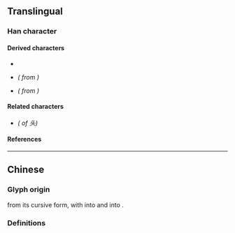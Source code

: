 {{also|斗|頭}}
{{character info}}
==Translingual==
{{stroke order|strokes=5}}

===Han character===
{{Han char|rn=37|rad=大|as=02|sn=5|four=34800|canj=XYK,YK|ids=⿻⺀大}}

====Derived characters====
* {{l|mul|[[𬼣]], [[𭇚]], [[𭸃]], [[𬠁]], [[𮚷]], [[𮛓]], [[𮩠]], [[𭑎]], [[𭑛]]}}
* {{l|mul|[[买]]}} ''({{w|Simplified Chinese|Simplified}} from {{l|mul|買}})''
* {{l|mul|[[实]]}} ''({{w|Simplified Chinese|Simplified}} from {{l|mul|實}})''

====Related characters====
* {{l|mul|[[頭]]}} ''({{w|Traditional Chinese|Traditional form}} of 头)''

====References====
{{Han ref|kx=0249.111|hdz=10526.020|uh=5934}} 

----

==Chinese==

===Glyph origin===
{{Han simp|頭}} from its cursive form, with {{l|zh|豆}} into {{l|zh|⺀}} and {{l|zh|頁}} into {{l|zh|大}}.

===Definitions===
{{zh-see|頭}}